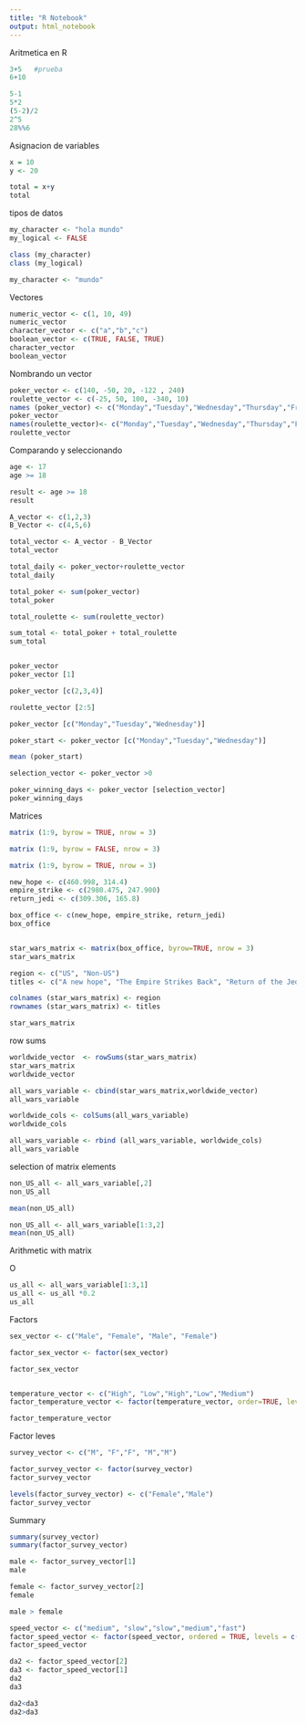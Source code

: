 ```yaml
---
title: "R Notebook"
output: html_notebook
---
```


Aritmetica en R

```r
3+5   #prueba
6+10

5-1
5*2
(5-2)/2
2^5
28%%6

```
Asignacion de variables
```r
x = 10
y <- 20

total = x+y
total
```

tipos de datos
```r
my_character <- "hola mundo"
my_logical <- FALSE

```

```r
class (my_character)
class (my_logical)
```
```r
my_character <- "mundo"
```

Vectores
```r
numeric_vector <- c(1, 10, 49)
numeric_vector
character_vector <- c("a","b","c")
boolean_vector <- c(TRUE, FALSE, TRUE)
character_vector
boolean_vector
```
Nombrando un vector
```r
poker_vector <- c(140, -50, 20, -122 , 240)
roulette_vector <- c(-25, 50, 100, -340, 10)
names (poker_vector) <- c("Monday","Tuesday","Wednesday","Thursday","Friday")
poker_vector
names(roulette_vector)<- c("Monday","Tuesday","Wednesday","Thursday","Friday")
roulette_vector
```
Comparando y seleccionando
```r
age <- 17
age >= 18

result <- age >= 18
result

A_vector <- c(1,2,3)
B_Vector <- c(4,5,6)

total_vector <- A_vector - B_Vector
total_vector

total_daily <- poker_vector+roulette_vector
total_daily

total_poker <- sum(poker_vector)
total_poker

total_roulette <- sum(roulette_vector)

sum_total <- total_poker + total_roulette
sum_total


poker_vector
poker_vector [1]

poker_vector [c(2,3,4)]

roulette_vector [2:5]

poker_vector [c("Monday","Tuesday","Wednesday")]

poker_start <- poker_vector [c("Monday","Tuesday","Wednesday")]

mean (poker_start)

selection_vector <- poker_vector >0

poker_winning_days <- poker_vector [selection_vector]
poker_winning_days

```

Matrices

```r
matrix (1:9, byrow = TRUE, nrow = 3)

matrix (1:9, byrow = FALSE, nrow = 3)

matrix (1:9, byrow = TRUE, nrow = 3)
```

```r
new_hope <- c(460.998, 314.4)
empire_strike <- c(2980.475, 247.900)
return_jedi <- c(309.306, 165.8)

box_office <- c(new_hope, empire_strike, return_jedi)
box_office


star_wars_matrix <- matrix(box_office, byrow=TRUE, nrow = 3)
star_wars_matrix

region <- c("US", "Non-US")
titles <- c("A new hope", "The Empire Strikes Back", "Return of the Jedi")

colnames (star_wars_matrix) <- region
rownames (star_wars_matrix) <- titles

star_wars_matrix
```
row sums

```r

worldwide_vector  <- rowSums(star_wars_matrix)
star_wars_matrix
worldwide_vector

all_wars_variable <- cbind(star_wars_matrix,worldwide_vector)
all_wars_variable

worldwide_cols <- colSums(all_wars_variable)
worldwide_cols

all_wars_variable <- rbind (all_wars_variable, worldwide_cols)
all_wars_variable
```
selection of matrix elements
```r

non_US_all <- all_wars_variable[,2]
non_US_all

mean(non_US_all)

non_US_all <- all_wars_variable[1:3,2]
mean(non_US_all)

```

Arithmetic with matrix

O
```r
us_all <- all_wars_variable[1:3,1]
us_all <- us_all *0.2
us_all

```
Factors

```r
sex_vector <- c("Male", "Female", "Male", "Female")

factor_sex_vector <- factor(sex_vector)

factor_sex_vector


temperature_vector <- c("High", "Low","High","Low","Medium")
factor_temperature_vector <- factor(temperature_vector, order=TRUE, levels=c("Low","Medium","High"))

factor_temperature_vector
```
Factor leves
```r
survey_vector <- c("M", "F","F", "M","M")

factor_survey_vector <- factor(survey_vector)
factor_survey_vector

levels(factor_survey_vector) <- c("Female","Male")
factor_survey_vector
```

Summary
```r

summary(survey_vector)
summary(factor_survey_vector)

male <- factor_survey_vector[1]
male

female <- factor_survey_vector[2]
female

male > female

speed_vector <- c("medium", "slow","slow","medium","fast")
factor_speed_vector <- factor(speed_vector, ordered = TRUE, levels = c("slow", "medium", "fast"))
factor_speed_vector

da2 <- factor_speed_vector[2]
da3 <- factor_speed_vector[1]
da2
da3

da2<da3
da2>da3

```


